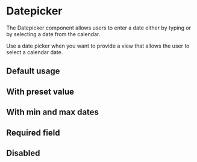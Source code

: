 
<Meta of={DpDatepickerStories} />

# Datepicker

The Datepicker component allows users to enter a date either by typing or by selecting a date from the calendar.

Use a date picker when you want to provide a view that allows the user to select a calendar date.

## Default usage

<Canvas of={DpDatepickerStories.Default} />

## With preset value

<Canvas of={DpDatepickerStories.WithValue} />

## With min and max dates

<Canvas of={DpDatepickerStories.WithRange} />

## Required field

<Canvas of={DpDatepickerStories.Required} />

## Disabled

<Canvas of={DpDatepickerStories.Disabled} />